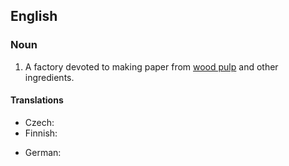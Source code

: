 ==English==
{{wikipedia}}

===Noun===
{{en-noun|sg=[[paper]] [[mill]]}}

# A factory devoted to making paper from [[wood pulp]] and other ingredients.

====Translations====
{{trans-top|factory}}
* Czech: {{t+|cs|papírna|f}}
* Finnish: {{t-|fi|paperitehdas}}
{{trans-mid}}
* German: {{t|de|Papierfabrik|f}}
{{trans-bottom}}